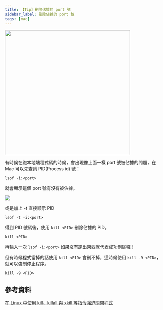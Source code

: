 ```yaml
---
title: 【Tip】刪除佔據的 port 號
sidebar_label: 刪除佔據的 port 號
tags: [mac]
---
```



<Img src={image_1} width='400px' />

有時候在跑本地端程式碼的時候，會出現像上面一樣 port 號被佔據的問題，在 Mac 可以先查詢 PID(Process id) 號：

```
lsof -i:<port>
```

就會顯示這個 port 號有沒有被佔據。

<Img src={image_2} />

或是加上 -t 直接顯示 PID

```
lsof -t -i:<port>
```

得到 PID 號碼後，使用 `kill <PID>` 刪除佔據的 PID。

```
kill <PID>
```

再輸入一次 `lsof -i:<port>` 如果沒有跑出東西就代表成功刪除囉！

但有時候程式當掉的話使用 `kill <PID>` 會刪不掉，這時候使用 `kill -9 <PID>`，就可以強制停止程序。

```
kill -9 <PID>
```

## 參考資料

[在 Linux 中使用 kill、killall 與 xkill 等指令強迫關閉程式](https://blog.gtwang.org/linux/linux-kill-killall-xkill/)
